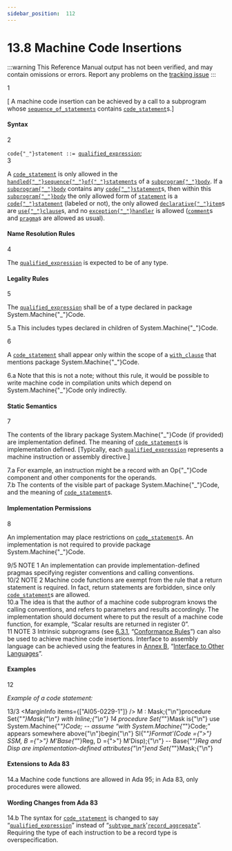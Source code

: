 ```yaml
---
sidebar_position:  112
---
```


# 13.8 Machine Code Insertions

:::warning
This Reference Manual output has not been verified,
and may contain omissions or errors.
Report any problems on the [tracking issue](https://github.com/ada-lang-io/ada-lang-io/issues/20)
:::


<MarginText>1</MarginText>
<p>[ A machine code insertion can be achieved by a call to a subprogram whose <code><a href="../AA-5/AA-5.1#S0166">sequence_of_statements</a></code> contains <code><a href="../AA-13/AA-13.8#S0357">code_statement</a></code>s.] <br /></p>


#### Syntax

<MarginText>2</MarginText>

<CodeBlock>
<code>code{"_"}statement</code><a id="S0357"></a><code> ::= </code><code><a href="../AA-4/AA-4.7#S0163">qualified_expression</a></code>;<br />

</CodeBlock>
<MarginText>3</MarginText>
<p class="Indented2">A <code><a href="../AA-13/AA-13.8#S0357">code_statement</a></code> is only allowed in the <code><a href="../AA-11/AA-11.2#S0304">handled{"_"}sequence{"_"}of{"_"}statements</a></code> of a <code><a href="../AA-6/AA-6.3#S0216">subprogram{"_"}body</a></code>. If a <code><a href="../AA-6/AA-6.3#S0216">subprogram{"_"}body</a></code> contains any <code><a href="../AA-13/AA-13.8#S0357">code{"_"}statement</a></code>s, then within this <code><a href="../AA-6/AA-6.3#S0216">subprogram{"_"}body</a></code> the only allowed form of <code><a href="../AA-5/AA-5.1#S0167">statement</a></code> is a <code><a href="../AA-13/AA-13.8#S0357">code{"_"}statement</a></code> (labeled or not), the only allowed <code><a href="../AA-3/AA-3.11#S0087">declarative{"_"}item</a></code>s are <code><a href="../AA-8/AA-8.4#S0235">use{"_"}clause</a></code>s, and no <code><a href="../AA-11/AA-11.2#S0305">exception{"_"}handler</a></code> is allowed (<code><a href="../AA-2/AA-2.7#S0018">comment</a></code>s and <code><a href="../AA-2/AA-2.8#S0019">pragma</a></code>s are allowed as usual). <br /></p>


#### Name Resolution Rules

<MarginText>4</MarginText>
<p>The <code><a href="../AA-4/AA-4.7#S0163">qualified_expression</a></code> is expected to be of any type. <br /></p>


#### Legality Rules

<MarginText>5</MarginText>
<p>The <code><a href="../AA-4/AA-4.7#S0163">qualified_expression</a></code> shall be of a type declared in package System.Machine{"_"}Code. <br /></p>

<AnnotatedOnly>
<MarginText>5.a</MarginText>
<Admonition type="aarm" aarm="ramification">
<strong></strong>This includes types declared in children of System.Machine{"_"}Code. <br />
</Admonition>
</AnnotatedOnly>

<MarginText>6</MarginText>
<p>A <code><a href="../AA-13/AA-13.8#S0357">code_statement</a></code> shall appear only within the scope of a <code><a href="../AA-10/AA-10.1#S0294">with_clause</a></code> that mentions package System.Machine{"_"}Code. <br /></p>

<AnnotatedOnly>
<MarginText>6.a</MarginText>
<Admonition type="aarm" aarm="ramification">
<strong></strong>Note that this is not a note; without this rule, it would be possible to write machine code in compilation units which depend on System.Machine{"_"}Code only indirectly. <br />
</Admonition>
</AnnotatedOnly>


#### Static Semantics

<MarginText>7</MarginText>
<p>The contents of the library package System.Machine{"_"}Code (if provided) are implementation defined. The meaning of <code><a href="../AA-13/AA-13.8#S0357">code_statement</a></code>s is implementation defined. [Typically, each <code><a href="../AA-4/AA-4.7#S0163">qualified_expression</a></code> represents a machine instruction or assembly directive.] <br /></p>

<AnnotatedOnly>
<MarginText>7.a</MarginText>
<Admonition type="aarm" aarm="discussion">
<strong></strong>For example, an instruction might be a record with an Op{"_"}Code component and other components for the operands. <br />
</Admonition>
</AnnotatedOnly>

<AnnotatedOnly>
<MarginText>7.b</MarginText>
<Admonition type="aarm" aarm="implementation-defined">
<strong></strong>The contents of the visible part of package System.Machine{"_"}Code, and the meaning of <code><a href="../AA-13/AA-13.8#S0357">code_statement</a></code>s.<br />
</Admonition>
</AnnotatedOnly>


#### Implementation Permissions

<MarginText>8</MarginText>
<p>An implementation may place restrictions on <code><a href="../AA-13/AA-13.8#S0357">code_statement</a></code>s. An implementation is not required to provide package System.Machine{"_"}Code. <br /></p>

<AnnotatedOnly>
<MarginText>9/5</MarginText>
<MarginInfo items={["AI12-0440-1"]} />
<Admonition type="aarm" aarm="note">
NOTE 1   An implementation can provide implementation-defined pragmas specifying register conventions and calling conventions.<br />
</Admonition>
</AnnotatedOnly>

<AnnotatedOnly>
<MarginText>10/2</MarginText>
<MarginInfo items={["AI95-00318-02"]} />
<Admonition type="aarm" aarm="note">
NOTE 2   Machine code functions are exempt from the rule that a return statement is required. In fact, return statements are forbidden, since only <code><a href="../AA-13/AA-13.8#S0357">code_statement</a></code>s are allowed. <br />
</Admonition>
</AnnotatedOnly>

<AnnotatedOnly>
<MarginText>10.a</MarginText>
<Admonition type="aarm" aarm="discussion">
<strong></strong>The idea is that the author of a machine code subprogram knows the calling conventions, and refers to parameters and results accordingly. The implementation should document where to put the result of a machine code function, for example, &ldquo;Scalar results are returned in register 0&rdquo;. <br />
</Admonition>
</AnnotatedOnly>

<AnnotatedOnly>
<MarginText>11</MarginText>
<Admonition type="aarm" aarm="note">
NOTE 3   Intrinsic subprograms (see <a href="../AA-6/AA-6.3#Subclause_6.3.1">6.3.1</a>, &ldquo;<a href="../AA-6/AA-6.3#Subclause_6.3.1">Conformance Rules</a>&rdquo;) can also be used to achieve machine code insertions. Interface to assembly language can be achieved using the features in <a href="../AA-B/">Annex B</a>, &ldquo;<a href="../AA-B/">Interface to Other Languages</a>&rdquo;. <br />
</Admonition>
</AnnotatedOnly>


#### Examples

<MarginText>12</MarginText>
<p><em>Example of a code statement:</em> <br /></p>

<MarginText>13/3</MarginText>
<MarginInfo items={["AI05-0229-1"]} />
<CodeBlock language="ada">
M : Mask;{"\n"}procedure Set{"_"}Mask{"\n"}  with Inline;{"\n"}
<MarginText>14</MarginText>
procedure Set{"_"}Mask is{"\n"}  use System.Machine{"_"}Code; -- assume &ldquo;with System.Machine{"_"}Code;&rdquo; appears somewhere above{"\n"}begin{"\n"}  SI{"_"}Format'(Code ={">"} SSM, B ={">"} M'Base{"_"}Reg, D ={">"} M'Disp);{"\n"}  --  Base{"_"}Reg and Disp are implementation-defined attributes{"\n"}end Set{"_"}Mask;{"\n"}

</CodeBlock>
<AnnotatedOnly>

#### Extensions to Ada 83

</AnnotatedOnly>
<AnnotatedOnly>
<MarginText>14.a</MarginText>
<Admonition type="aarm" aarm="note">
Machine code functions are allowed in Ada 95; in Ada 83, only procedures were allowed. <br />
</Admonition>
</AnnotatedOnly>

<AnnotatedOnly>

#### Wording Changes from Ada 83

</AnnotatedOnly>
<AnnotatedOnly>
<MarginText>14.b</MarginText>
<Admonition type="aarm" aarm="note">
The syntax for <code><a href="../AA-13/AA-13.8#S0357">code_statement</a></code> is changed to say &ldquo;<code><a href="../AA-4/AA-4.7#S0163">qualified_expression</a></code>&rdquo; instead of &ldquo;<code><a href="../AA-3/AA-3.2#S0028">subtype_mark</a></code>'<code><a href="../AA-4/AA-4.3#S0107">record_aggregate</a></code>&rdquo;. Requiring the type of each instruction to be a record type is overspecification. <br />
</Admonition>
</AnnotatedOnly>

